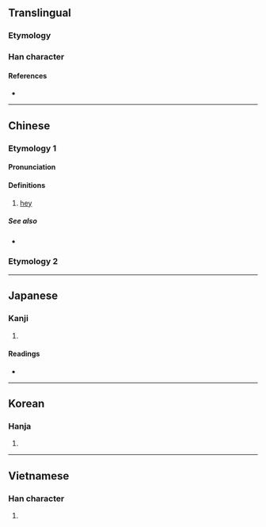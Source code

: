 {{global tv}}

==Translingual==

===Etymology===
{{rfe|mul|phono-semantic compound?}}

===Han character===
{{Han char|rn=30|rad=口|as=12|sn=15|four=66031|canj=RWGF|ids=⿰口黑}}

====References====
* {{Han ref|kx=0208.030|dkj=04283|dj=0430.320|hdz=10684.010|uh=563F|ud=22079|bh=BC4B|bd=48203}}

----

==Chinese==

===Etymology 1===
{{zh-forms}}

====Pronunciation====
{{zh-pron
|m=hēi
|c=hei1
|h=pfs=
|md=
|mn=xm,zz:hek/qz:hiak/ml:heh/tw:--heh/twv:--hehⁿ
|mn_note=hek/hiak - literary; heh - vernacular
|w=
|mc=
|oc=
|cat=intj
}}

====Definitions====
{{zh-hanzi}}

# [[hey]] {{gloss|used to get attention}}

=====See also=====
* {{zh-l|嗨}}

===Etymology 2===
{{zh-see|默|v}}

{{zh-cat|Elementary}}

----

==Japanese==

===Kanji===
{{ja-kanji|grade=|rs=口12}}

# {{rfdef|ja|sort=口12}}

====Readings====
* {{ja-readings
|goon=もく
|kanon=ぼく, こく
|kun=だ-まる, しずか, あざむ-く}}

----

==Korean==

===Hanja===
{{ko-hanja|hangeul=묵|rv=muk|mr=muk}}

# {{rfdef|ko|sort=口12}}

----

==Vietnamese==

===Han character===
{{vi-hantu|hải|rs=口12}}

# {{rfdef|vi}}